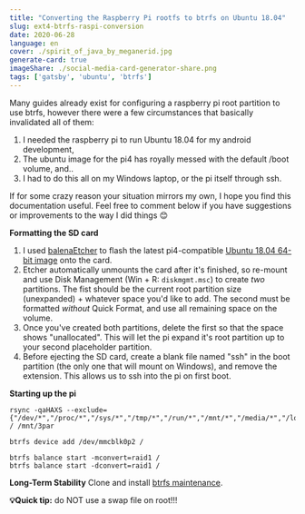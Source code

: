 ```yaml
---
title: "Converting the Raspberry Pi rootfs to btrfs on Ubuntu 18.04"
slug: ext4-btrfs-raspi-conversion
date: 2020-06-28
language: en
cover: ./spirit_of_java_by_meganerid.jpg
generate-card: true
imageShare: ./social-media-card-generator-share.png
tags: ['gatsby', 'ubuntu', 'btrfs']
---
```



Many guides already exist for configuring a raspberry pi root partition to use btrfs, however there were a few circumstances that basically invalidated all of them:
1. I needed the raspberry pi to run Ubuntu 18.04 for my android development,
2. The ubuntu image for the pi4 has royally messed with the default /boot volume, and..
3. I had to do this all on my Windows laptop, or the pi itself through ssh. 

If for some crazy reason your situation mirrors my own, I hope you find this documentation useful. Feel free to comment below if you have suggestions or improvements to the way I did things 😊


**Formatting the SD card**

1. I used [balenaEtcher](https://www.balena.io/etcher/) to flash the latest pi4-compatible [Ubuntu 18.04 64-bit image](https://ubuntu.com/download/raspberry-pi) onto the card.
2. Etcher automatically unmounts the card after it's finished, so re-mount and use Disk Management (Win + R: `diskmgmt.msc`) to create _two_ partitions. The fist should be the current root partition size (unexpanded) + whatever space you'd like to add. The second must be formatted _without_ Quick Format, and use all remaining space on the volume.
3. Once you've created both partitions, delete the first so that the space shows "unallocated". This will let the pi expand it's root partition up to your second placeholder partition.
4. Before ejecting the SD card, create a blank file named "ssh" in the boot partition (the only one that will mount on Windows), and remove the extension. This allows us to ssh into the pi on first boot.


**Starting up the pi**
  ```
rsync -qaHAXS --exclude={"/dev/*","/proc/*","/sys/*","/tmp/*","/run/*","/mnt/*","/media/*","/lost+found","boot/firmware/*"} / /mnt/3par

btrfs device add /dev/mmcblk0p2 /

btrfs balance start -mconvert=raid1 /
btrfs balance start -dconvert=raid1 /
  ```

**Long-Term Stability**
Clone and install [btrfs maintenance](https://github.com/kdave/btrfsmaintenance.git).

**💡Quick tip:** do NOT use a swap file on root!!!
